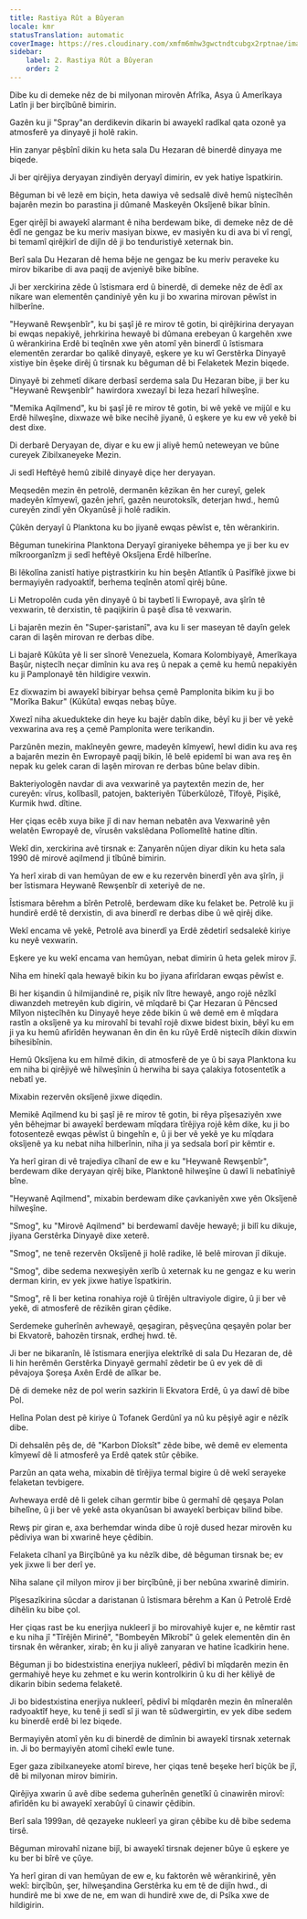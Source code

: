 ```yaml
---
title: Rastiya Rût a Bûyeran
locale: kmr
statusTranslation: automatic
coverImage: https://res.cloudinary.com/xmfm6mhw3gwctndtcubgx2rptnae/image/upload/v1741354419/small_cover_la_gran_rebelion_28716e29d2.webp
sidebar:
    label: 2. Rastiya Rût a Bûyeran
    order: 2
---
```

Dibe ku di demeke nêz de bi milyonan mirovên Afrîka, Asya û Amerîkaya Latîn ji ber birçîbûnê bimirin.

Gazên ku ji "Spray"an derdikevin dikarin bi awayekî radîkal qata ozonê ya atmosferê ya dinyayê ji holê rakin.

Hin zanyar pêşbînî dikin ku heta sala Du Hezaran dê binerdê dinyaya me biqede.

Ji ber qirêjiya deryayan zindiyên deryayî dimirin, ev yek hatiye îspatkirin.

Bêguman bi vê lezê em biçin, heta dawiya vê sedsalê divê hemû niştecîhên bajarên mezin bo parastina ji dûmanê Maskeyên Oksîjenê bikar bînin.

Eger qirêjî bi awayekî alarmant ê niha berdewam bike, di demeke nêz de dê êdî ne gengaz be ku meriv masiyan bixwe, ev masiyên ku di ava bi vî rengî, bi temamî qirêjkirî de dijîn dê ji bo tenduristiyê xeternak bin.

Berî sala Du Hezaran dê hema bêje ne gengaz be ku meriv peraveke ku mirov bikaribe di ava paqij de avjeniyê bike bibîne.

Ji ber xerckirina zêde û îstismara erd û binerdê, di demeke nêz de êdî ax nikare wan elementên çandiniyê yên ku ji bo xwarina mirovan pêwîst in hilberîne.

"Heywanê Rewşenbîr", ku bi şaşî jê re mirov tê gotin, bi qirêjkirina deryayan bi ewqas nepakiyê, jehrkirina hewayê bi dûmana erebeyan û kargehên xwe û wêrankirina Erdê bi teqînên xwe yên atomî yên binerdî û îstismara elementên zerardar bo qalikê dinyayê, eşkere ye ku wî Gerstêrka Dinyayê xistiye bin êşeke dirêj û tirsnak ku bêguman dê bi Felaketek Mezin biqede.

Dinyayê bi zehmetî dikare derbasî serdema sala Du Hezaran bibe, ji ber ku "Heywanê Rewşenbîr" hawirdora xwezayî bi leza hezarî hilweşîne.

"Memika Aqilmend", ku bi şaşî jê re mirov tê gotin, bi wê yekê ve mijûl e ku Erdê hilweşîne, dixwaze wê bike necihê jiyanê, û eşkere ye ku ew vê yekê bi dest dixe.

Di derbarê Deryayan de, diyar e ku ew ji aliyê hemû neteweyan ve bûne cureyek Zibilxaneyeke Mezin.

Ji sedî Heftêyê hemû zibilê dinyayê diçe her deryayan.

Meqsedên mezin ên petrolê, dermanên kêzikan ên her cureyî, gelek madeyên kîmyewî, gazên jehrî, gazên neurotoksîk, deterjan hwd., hemû cureyên zindî yên Okyanûsê ji holê radikin.

Çûkên deryayî û Planktona ku bo jiyanê ewqas pêwîst e, tên wêrankirin.

Bêguman tunekirina Planktona Deryayî giraniyeke bêhempa ye ji ber ku ev mîkroorganîzm ji sedî heftêyê Oksîjena Erdê hilberîne.

Bi lêkolîna zanistî hatiye piştrastkirin ku hin beşên Atlantîk û Pasîfîkê jixwe bi bermayiyên radyoaktîf, berhema teqînên atomî qirêj bûne.

Li Metropolên cuda yên dinyayê û bi taybetî li Ewropayê, ava şîrîn tê vexwarin, tê derxistin, tê paqijkirin û paşê dîsa tê vexwarin.

Li bajarên mezin ên "Super-şaristanî", ava ku li ser maseyan tê dayîn gelek caran di laşên mirovan re derbas dibe.

Li bajarê Kûkûta yê li ser sînorê Venezuela, Komara Kolombiyayê, Amerîkaya Başûr, niştecîh neçar dimînin ku ava reş û nepak a çemê ku hemû nepakiyên ku ji Pamplonayê tên hildigire vexwin.

Ez dixwazim bi awayekî bibiryar behsa çemê Pamplonita bikim ku ji bo "Morîka Bakur" (Kûkûta) ewqas nebaş bûye.

Xwezî niha akuedukteke din heye ku bajêr dabîn dike, bêyî ku ji ber vê yekê vexwarina ava reş a çemê Pamplonita were terikandin.

Parzûnên mezin, makîneyên gewre, madeyên kîmyewî, hewl didin ku ava reş a bajarên mezin ên Ewropayê paqij bikin, lê belê epidemî bi wan ava reş ên nepak ku gelek caran di laşên mirovan re derbas bûne belav dibin.

Bakteriyologên navdar di ava vexwarinê ya paytextên mezin de, her cureyên: vîrus, kolîbasîl, patojen, bakteriyên Tûberkûlozê, Tîfoyê, Pişikê, Kurmik hwd. dîtine.

Her çiqas ecêb xuya bike jî di nav heman nebatên ava Vexwarinê yên welatên Ewropayê de, vîrusên vakslêdana Polîomelîtê hatine dîtin.

Wekî din, xerckirina avê tirsnak e: Zanyarên nûjen diyar dikin ku heta sala 1990 dê mirovê aqilmend ji tîbûnê bimirin.

Ya herî xirab di van hemûyan de ew e ku rezervên binerdî yên ava şîrîn, ji ber îstismara Heywanê Rewşenbîr di xeteriyê de ne.

Îstismara bêrehm a bîrên Petrolê, berdewam dike ku felaket be. Petrolê ku ji hundirê erdê tê derxistin, di ava binerdî re derbas dibe û wê qirêj dike.

Wekî encama vê yekê, Petrolê ava binerdî ya Erdê zêdetirî sedsalekê kiriye ku neyê vexwarin.

Eşkere ye ku wekî encama van hemûyan, nebat dimirin û heta gelek mirov jî.

Niha em hinekî qala hewayê bikin ku bo jiyana afirîdaran ewqas pêwîst e.

Bi her kişandin û hilmijandinê re, pişik nîv lître hewayê, ango rojê nêzîkî diwanzdeh metreyên kub digirin, vê mîqdarê bi Çar Hezaran û Pêncsed Mîlyon niştecîhên ku Dinyayê heye zêde bikin û wê demê em ê mîqdara rastîn a oksîjenê ya ku mirovahî bi tevahî rojê dixwe bidest bixin, bêyî ku em ji ya ku hemû afirîdên heywanan ên din ên ku rûyê Erdê niştecîh dikin dixwin bihesibînin.

Hemû Oksîjena ku em hilmê dikin, di atmosferê de ye û bi saya Planktona ku em niha bi qirêjiyê wê hilweşînin û herwiha bi saya çalakiya fotosentetîk a nebatî ye.

Mixabin rezervên oksîjenê jixwe diqedin.

Memikê Aqilmend ku bi şaşî jê re mirov tê gotin, bi rêya pîşesaziyên xwe yên bêhejmar bi awayekî berdewam mîqdara tîrêjiya rojê kêm dike, ku ji bo fotosentezê ewqas pêwîst û bingehîn e, û ji ber vê yekê ye ku mîqdara oksîjenê ya ku nebat niha hilberînin, niha ji ya sedsala borî pir kêmtir e.

Ya herî giran di vê trajediya cîhanî de ew e ku "Heywanê Rewşenbîr", berdewam dike deryayan qirêj bike, Planktonê hilweşîne û dawî li nebatîniyê bîne.

"Heywanê Aqilmend", mixabin berdewam dike çavkaniyên xwe yên Oksîjenê hilweşîne.

"Smog", ku "Mirovê Aqilmend" bi berdewamî davêje hewayê; ji bilî ku dikuje, jiyana Gerstêrka Dinyayê dixe xeterê.

"Smog", ne tenê rezervên Oksîjenê ji holê radike, lê belê mirovan jî dikuje.

"Smog", dibe sedema nexweşiyên xerîb û xeternak ku ne gengaz e ku werin derman kirin, ev yek jixwe hatiye îspatkirin.

"Smog", rê li ber ketina ronahiya rojê û tîrêjên ultraviyole digire, û ji ber vê yekê, di atmosferê de rêzikên giran çêdike.

Serdemeke guherînên avhewayê, qeşagiran, pêşveçûna qeşayên polar ber bi Ekvatorê, bahozên tirsnak, erdhej hwd. tê.

Ji ber ne bikaranîn, lê îstismara enerjiya elektrîkê di sala Du Hezaran de, dê li hin herêmên Gerstêrka Dinyayê germahî zêdetir be û ev yek dê di pêvajoya Şoreşa Axên Erdê de alîkar be.

Dê di demeke nêz de pol werin sazkirin li Ekvatora Erdê, û ya dawî dê bibe Pol.

Helîna Polan dest pê kiriye û Tofanek Gerdûnî ya nû ku pêşiyê agir e nêzîk dibe.

Di dehsalên pêş de, dê "Karbon Dîoksît" zêde bibe, wê demê ev elementa kîmyewî dê li atmosferê ya Erdê qatek stûr çêbike.

Parzûn an qata weha, mixabin dê tîrêjiya termal bigire û dê wekî serayeke felaketan tevbigere.

Avhewaya erdê dê li gelek cihan germtir bibe û germahî dê qeşaya Polan bihelîne, û ji ber vê yekê asta okyanûsan bi awayekî berbiçav bilind bibe.

Rewş pir giran e, axa berhemdar winda dibe û rojê dused hezar mirovên ku pêdiviya wan bi xwarinê heye çêdibin.

Felaketa cîhanî ya Birçîbûnê ya ku nêzîk dibe, dê bêguman tirsnak be; ev yek jixwe li ber derî ye.

Niha salane çil milyon mirov ji ber birçîbûnê, ji ber nebûna xwarinê dimirin.

Pîşesazîkirina sûcdar a daristanan û îstismara bêrehm a Kan û Petrolê Erdê dihêlin ku bibe çol.

Her çiqas rast be ku enerjiya nukleerî ji bo mirovahiyê kujer e, ne kêmtir rast e ku niha jî "Tîrêjên Mirinê", "Bombeyên Mîkrobî" û gelek elementên din ên tirsnak ên wêranker, xirab; ên ku ji aliyê zanyaran ve hatine îcadkirin hene.

Bêguman ji bo bidestxistina enerjiya nukleerî, pêdivî bi mîqdarên mezin ên germahiyê heye ku zehmet e ku werin kontrolkirin û ku di her kêliyê de dikarin bibin sedema felaketê.

Ji bo bidestxistina enerjiya nukleerî, pêdivî bi mîqdarên mezin ên mîneralên radyoaktîf heye, ku tenê ji sedî sî ji wan tê sûdwergirtin, ev yek dibe sedem ku binerdê erdê bi lez biqede.

Bermayiyên atomî yên ku di binerdê de dimînin bi awayekî tirsnak xeternak in. Ji bo bermayiyên atomî cihekî ewle tune.

Eger gaza zibilxaneyeke atomî bireve, her çiqas tenê beşeke herî biçûk be jî, dê bi milyonan mirov bimirin.

Qirêjiya xwarin û avê dibe sedema guherînên genetîkî û cinawirên mirovî: afirîdên ku bi awayekî xerabûyî û cinawir çêdibin.

Berî sala 1999an, dê qezayeke nukleerî ya giran çêbibe ku dê bibe sedema tirsê.

Bêguman mirovahî nizane bijî, bi awayekî tirsnak dejener bûye û eşkere ye ku ber bi bîrê ve çûye.

Ya herî giran di van hemûyan de ew e, ku faktorên wê wêrankirinê, yên wekî: birçîbûn, şer, hilweşandina Gerstêrka ku em tê de dijîn hwd., di hundirê me bi xwe de ne, em wan di hundirê xwe de, di Psîka xwe de hildigirin.

